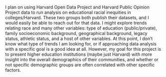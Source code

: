 I plan on using Harvard Open Data Project and Harvard Public Opinion Project data to run analysis on educational racial inequities in colleges/Harvard. These two groups both publish their datasets, and I would easily be able to reach out for that data. I might explore trends relating race and many other variables: type of education (public/private), family socioeconomic background, geographical background, legacy status, athletic status, and a host of other variables.
At this point, I don't know what type of trends I am looking for, or if approaching data analysis with a specific goal is a good idea at all. However, my goal for this project is to present higher education institutions (maybe just Harvard) with more insight into the overall demographics of their communities, and whether or not specific demographic groups are often correlated with other specific factors.